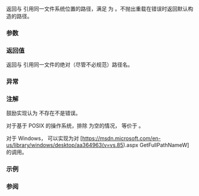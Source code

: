 {{cpp/filesystem/title|absolute}}
{{cpp/filesystem/navbar}}
{{dcl begin}}
{{dcl header|filesystem}}
{{dcl|num=1|since=c++17|1=
path absolute( const std::filesystem::path&amp; p );
}}
{{dcl|num=2|since=c++17|1=
path absolute( const std::filesystem::path&amp; p, std::error_code&amp; ec );
}}
{{dcl end}}

返回与 {{c|p}} 引用同一文件系统位置的路径，满足 {{ltt|cpp/filesystem/path/is_absrel|is_absolute()}} 为 {{c|true}}。不抛出重载在错误时返回默认构造的路径。

===参数===
{{par begin}}
{{par | p | 要转换成绝对形式的路径}}
{{par | ec | 不抛出重载中报告错误的输出形参}}
{{par end}}

===返回值===
返回与 {{c|p}} 引用同一文件的绝对（尽管不必规范）路径名。

===异常===
{{cpp/filesystem/error handling|p|throw=1/2}}

===注解===
鼓励实现认为 {{c|p}} 不存在不是错误。

对于基于 POSIX 的操作系统，排除 {{c|p}} 为空的情况，{{c|std::filesystem::absolute(p)}} 等价于 {{c|std::filesystem::current_path() / p}}。

对于 Windows，{{tt|std::filesystem::absolute}} 可以实现为对 [https://msdn.microsoft.com/en-us/library/windows/desktop/aa364963(v=vs.85).aspx GetFullPathNameW] 的调用。

===示例===
{{example
|code=
#include &lt;filesystem&gt;
#include &lt;iostream&gt;
namespace fs = std::filesystem;

int main()
{
    std::filesystem::path p = "foo.c";
    std::cout &lt;&lt; "当前路径为 " &lt;&lt; std::filesystem::current_path() &lt;&lt; '\n';
    std::cout &lt;&lt; p &lt;&lt; " 的绝对路径为 " &lt;&lt; fs::absolute(p) &lt;&lt; '\n';
}
|p=true
|output=
当前路径为 "/tmp/1666297965.0051296"
"foo.c" 的绝对路径为 "/tmp/1666297965.0051296/foo.c"
}}

===参阅===
{{dsc begin}}
{{dsc inc|cpp/filesystem/dsc canonical}}
{{dsc inc|cpp/filesystem/dsc relative}}
{{dsc end}}

{{langlinks|en|ja}}